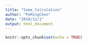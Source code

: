 ```yaml
---
title: "Some_Calculation"
author: "PoMingChen"
date: "2018/12/1"
output: html_document
---
```


```r
knitr::opts_chunk$set(echo = TRUE)
```

```r

```

